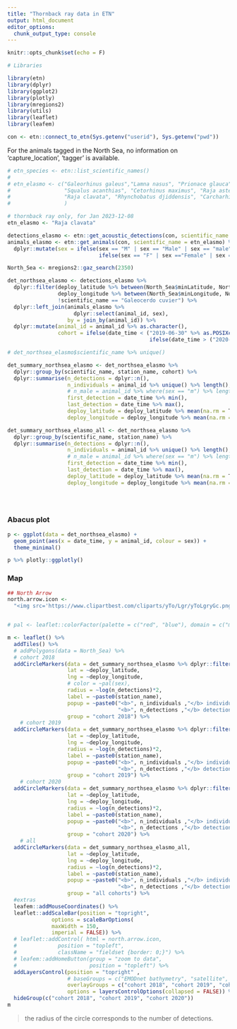 ```yaml
---
title: "Thornback ray data in ETN"
output: html_document
editor_options: 
  chunk_output_type: console
---
```



```r
knitr::opts_chunk$set(echo = F)

# Libraries 

library(etn)
library(dplyr)
library(ggplot2)
library(plotly)
library(mregions2)
library(utils)
library(leaflet)
library(leafem)

con <- etn::connect_to_etn(Sys.getenv("userid"), Sys.getenv("pwd"))

```

For the animals tagged in the North Sea, no information on 'capture_location', 'tagger' is available.

<!-- **Database Query:** -->

```r


# etn_species <- etn::list_scientific_names()
# 
# etn_elasmo <- c("Galeorhinus galeus","Lamna nasus", "Prionace glauca", "Raja undulata", "Scyliorhinus canicula", "Torpedo torpedo", "Hexanchus griseus", "Scyliorhinus stellaris",
#                 "Squalus acanthias", "Cetorhinus maximus", "Raja asterias", "Squatina squatina", "Raja brachyura", "Sphyrna zygaena", "Dalatias licha", "Isurus oxyrinchus", "Mustelus asterias", 
#                 "Raja clavata", "Rhynchobatus djiddensis", "Carcharhinus albimarginatus", "Dasyatis pastinaca", "Galeocerdo cuvier", "Mustelus sp.", "Raja radula", "Rostroraja alba", "Torpedo marmorata"
#                 )

# thornback ray only, for Jan 2023-12-08
etn_elasmo <- "Raja clavata"

detections_elasmo <- etn::get_acoustic_detections(con, scientific_name = etn_elasmo)
animals_elasmo <- etn::get_animals(con, scientific_name = etn_elasmo) %>%
  dplyr::mutate(sex = ifelse(sex == "M" | sex == "Male" | sex == "male", "m",
                             ifelse(sex == "F" | sex =="Female" | sex == "female", "f", sex)))

North_Sea <- mregions2::gaz_search(2350)

det_northsea_elasmo <- detections_elasmo %>%
  dplyr::filter(deploy_latitude %>% between(North_Sea$minLatitude, North_Sea$maxLatitude),
                deploy_longitude %>% between(North_Sea$minLongitude, North_Sea$maxLongitude),
                !scientific_name == "Galeocerdo cuvier") %>%
  dplyr::left_join(animals_elasmo %>% 
                     dplyr::select(animal_id, sex),
                   by = join_by(animal_id)) %>%
  dplyr::mutate(animal_id = animal_id %>% as.character(),
                cohort = ifelse(date_time < ("2019-06-30" %>% as.POSIXct()), "cohort 2018",
                                             ifelse(date_time > ("2020-08-15" %>% as.POSIXct()), "cohort 2020", "cohort 2019")))

# det_northsea_elasmo$scientific_name %>% unique()

det_summary_northsea_elasmo <- det_northsea_elasmo %>%
  dplyr::group_by(scientific_name, station_name, cohort) %>%
  dplyr::summarise(n_detections = dplyr::n(),
                   n_individuals = animal_id %>% unique() %>% length(),
                   # n_male = animal_id %>% where(sex == "m") %>% length,
                   first_detection = date_time %>% min(),
                   last_detection = date_time %>% max(),
                   deploy_latitude = deploy_latitude %>% mean(na.rm = T),
                   deploy_longitude = deploy_longitude %>% mean(na.rm = T))

det_summary_northsea_elasmo_all <- det_northsea_elasmo %>%
  dplyr::group_by(scientific_name, station_name) %>%
  dplyr::summarise(n_detections = dplyr::n(),
                   n_individuals = animal_id %>% unique() %>% length(),
                   # n_male = animal_id %>% where(sex == "m") %>% length,
                   first_detection = date_time %>% min(),
                   last_detection = date_time %>% max(),
                   deploy_latitude = deploy_latitude %>% mean(na.rm = T),
                   deploy_longitude = deploy_longitude %>% mean(na.rm = T))


 
```

### Abacus plot

```r
p <- ggplot(data = det_northsea_elasmo) +
  geom_point(aes(x = date_time, y = animal_id, colour = sex)) +
  theme_minimal()

p %>% plotly::ggplotly()

```


### Map
```r

## North Arrow
north.arrow.icon <-
  "<img src='https://www.clipartbest.com/cliparts/yTo/Lgr/yToLgryGc.png' style='width:40px;height:50px;'>"


# pal <- leaflet::colorFactor(palette = c("red", "blue"), domain = c("m", "f"))

m <- leaflet() %>%
  addTiles() %>%
  # addPolygons(data = North_Sea) %>%
  # cohort 2018
  addCircleMarkers(data = det_summary_northsea_elasmo %>% dplyr::filter(cohort == "cohort 2018"),
                   lat = ~deploy_latitude,
                   lng = ~deploy_longitude,
                   # color = ~pal(sex),
                   radius = ~log(n_detections)*2,
                   label = ~paste0(station_name),
                   popup = ~paste0("<b>", n_individuals ,"</b> individuals<br>", 
                                   "<b>", n_detections ,"</b> detections<br>"),
                   group = "cohort 2018") %>%
    # cohort 2019
  addCircleMarkers(data = det_summary_northsea_elasmo %>% dplyr::filter(cohort == "cohort 2019"),
                   lat = ~deploy_latitude,
                   lng = ~deploy_longitude,
                   radius = ~log(n_detections)*2,
                   label = ~paste0(station_name),
                   popup = ~paste0("<b>", n_individuals ,"</b> individuals<br>", 
                                   "<b>", n_detections ,"</b> detections<br>"),
                   group = "cohort 2019") %>%
    # cohort 2020
  addCircleMarkers(data = det_summary_northsea_elasmo %>% dplyr::filter(cohort == "cohort 2020"),
                   lat = ~deploy_latitude,
                   lng = ~deploy_longitude,
                   radius = ~log(n_detections)*2,
                   label = ~paste0(station_name),
                   popup = ~paste0("<b>", n_individuals ,"</b> individuals<br>", 
                                   "<b>", n_detections ,"</b> detections<br>"),
                   group = "cohort 2020") %>%
    # all
  addCircleMarkers(data = det_summary_northsea_elasmo_all,
                   lat = ~deploy_latitude,
                   lng = ~deploy_longitude,
                   radius = ~log(n_detections)*2,
                   label = ~paste0(station_name),
                   popup = ~paste0("<b>", n_individuals ,"</b> individuals<br>",
                                   "<b>", n_detections ,"</b> detections<br>"),
                   group = "all cohorts") %>%
  #extras
  leafem::addMouseCoordinates() %>%
  leaflet::addScaleBar(position = "topright",
              options = scaleBarOptions(
              maxWidth = 150,
              imperial = FALSE)) %>%
  # leaflet::addControl( html = north.arrow.icon,
  #             position = "topleft",
  #             className = "fieldset {border: 0;}") %>%
  # leafem::addHomeButton(group = "zoom to data",
  #                       position = "topleft") %>%
  addLayersControl(position = "topright" ,
                   # baseGroups = c("EMODnet bathymetry", "satellite", "OpenStreetMap"),
                   overlayGroups = c("cohort 2018", "cohort 2019", "cohort 2020", "all cohorts"), 
                   options = layersControlOptions(collapsed = FALSE)) %>%
  hideGroup(c("cohort 2018", "cohort 2019", "cohort 2020"))
m
```

> the radius of the circle corresponds to the number of detections.
